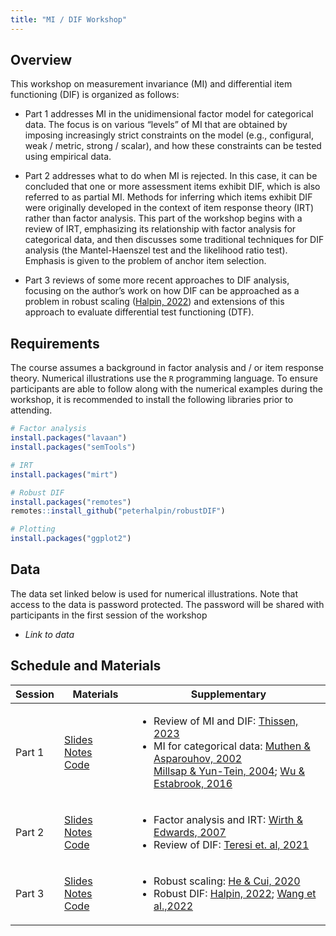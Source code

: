 ```yaml
---
title: "MI / DIF Workshop"
---
```


## Overview

<!-- ```{r, echo = F, engine = 'tikz'} -->
<!-- \usetikzlibrary{positioning} -->
<!-- \usetikzlibrary{quotes} -->
<!-- \tikzset{every picture/.style={/utils/exec={\sffamily}}} -->


<!-- \begin{tikzpicture} -->
<!-- \tikzstyle{latent}=[shape=circle,draw=gray!80,fill=none,minimum size=8mm] -->
<!-- \tikzstyle{resid}=[shape=circle,scale = .75, draw=gray!80,fill=none, minimum size=5mm] -->
<!-- \tikzstyle{observed}=[shape=rectangle,draw=gray!80,fill=none,minimum size=8mm] -->
<!-- \tikzstyle{invisible}=[shape=rectangle,draw=none,fill=none,minimum size=8mm] -->
<!-- \tikzstyle{cor1}=[latex-latex,black, bend left=70] -->
<!-- \tikzstyle{cor2}=[latex-latex,black, bend right=70] -->

<!-- % Left panel  -->

<!-- \node[invisible] (lab1) at (-4, 1) {Impact on Target Construct}; -->
<!-- \node[invisible] (panelb) at (-4, -4) {(a)}; -->
<!-- \node[latent] (l) at (-4, 0) {$\theta$}; -->
<!-- \node[observed] (x1) at (-6, -3) {$X_1$}; -->
<!-- \node[observed] (x2) at (-5, -3) {$X_2$}; -->
<!-- \node[observed] (x3) at (-4, -3) {$X_3$}; -->
<!-- \node[observed] (x4) at (-3, -3) {$X_4$}; -->
<!-- \node[observed] (x5) at (-2, -3) {$X_5$}; -->

<!-- \draw[-latex]  (l) edge (x1); -->
<!-- \draw[-latex]  (l) edge (x2); -->
<!-- \draw[-latex]  (l) edge (x3); -->
<!-- \draw[-latex]  (l) edge (x4); -->
<!-- \draw[-latex]  (l) edge (x5); -->
<!-- % -->
<!-- % \node[resid] (e1) at  (-6, -4) {$e_1$}; -->
<!-- % \node[resid] (e2) at  (-5, -4) {$e_2$}; -->
<!-- % \node[resid] (e3) at  (-4, -4) {$e_3$}; -->
<!-- % \node[resid] (e4) at  (-3, -4) {$e_4$}; -->
<!-- % \node[resid] (e5) at  (-2, -4) {$e_5$}; -->
<!-- % -->
<!-- % \draw[-latex]  (e1) edge (x1); -->
<!-- % \draw[-latex]  (e2) edge (x2); -->
<!-- % \draw[-latex]  (e3) edge (x3); -->
<!-- % \draw[-latex]  (e4) edge (x4); -->
<!-- % \draw[-latex]  (e5) edge (x5); -->
<!-- %  -->
<!-- \node[observed] (t) at (-6, 0) {$T$}; -->
<!-- \draw[-latex, blue, ultra thick]  (t) edge (l);  -->
<!-- %\node[resid] (e) at  (-3, 0) {$\epsilon$}; -->
<!-- %\draw[-latex]  (e) edge (l); -->

<!-- % Right panel  -->

<!-- \node[invisible] (lab1) at (4, 1) {Impact + Item-Specific Effects}; -->
<!-- \node[invisible] (panelb) at (4, -4) {(b)}; -->
<!-- \node[latent] (l2) at (4, 0) {$\theta$}; -->
<!-- \node[observed] (y1) at (2, -3) {$X_1$}; -->
<!-- \node[observed] (y2) at (3, -3) {$X_2$}; -->
<!-- \node[observed] (y3) at (4, -3) {$X_3$}; -->
<!-- \node[observed] (y4) at (5, -3) {$X_4$}; -->
<!-- \node[observed] (y5) at (6, -3) {$X_5$}; -->

<!-- \node[observed] (t2) at (2, 0) {$T$}; -->

<!-- \draw[-latex]  (l2) edge (y1); -->
<!-- \draw[-latex]  (l2) edge (y2); -->
<!-- \draw[-latex]  (l2) edge (y3); -->
<!-- \draw[-latex]  (l2) edge (y4); -->
<!-- \draw[-latex]  (l2) edge (y5); -->

<!-- \draw[-latex, blue, ultra thick]  (t2) edge (l2);   -->
<!-- %\node[resid] (f) at  (5, 0) {$\epsilon$}; -->
<!-- %\draw[-latex]  (f) edge (l2); -->

<!-- \draw[-latex, red, dashed, thick]  (t2) edge (y1); -->
<!-- \draw[[-latex, red, dashed, thick]   (t2) edge (y2); -->
<!-- \draw[-latex, red, dashed, thick]   (t2) edge (y3); -->
<!-- \draw[-latex, red, dashed, thick]  (t2) edge (y4); -->
<!-- \draw[-latex, red, dashed, thick]  (t2) edge (y5); -->


<!-- % \node[resid] (f1) at  (2, -4) {$e_1$}; -->
<!-- % \node[resid] (f2) at  (3, -4) {$e_2$}; -->
<!-- % \node[resid] (f3) at  (4, -4) {$e_3$}; -->
<!-- % \node[resid] (f4) at  (5, -4) {$e_4$}; -->
<!-- % \node[resid] (f5) at  (6, -4) {$e_5$}; -->
<!-- %  -->
<!-- % \draw[-latex]  (f1) edge (y1); -->
<!-- % \draw[-latex]  (f2) edge (y2); -->
<!-- % \draw[-latex]  (f3) edge (y3); -->
<!-- % \draw[-latex]  (f4) edge (y4); -->
<!-- % \draw[-latex]  (f5) edge (y5); -->


<!-- \end{tikzpicture} -->

<!-- ``` -->

<!-- The focus of this work shop is comparing educational and psychological tests over  independent groups of respondents. Often, we want to use test data to compare groups on the construct being measured, for example, by comparing group means on the overall test score. However, test scores can also be influenced by attributes of the respondent other than the trait being measured. In the western world, a common example is assessments of depression that ask about whether a person has cried in the last week. Men are less likely to endorse this item than females, even when they have the same level of depression  (Bauer, 2017). Thus comparing men and women on their overall test score would lead to underestimation of the level of depression in men. This example is  -->

This workshop on measurement invariance (MI) and differential item functioning (DIF) is organized as follows:

-   Part 1 addresses MI in the unidimensional factor model for categorical data. The focus is on various "levels" of MI that are obtained by imposing increasingly strict constraints on the model (e.g., configural, weak / metric, strong / scalar), and how these constraints can be tested using empirical data.

-   Part 2 addresses what to do when MI is rejected. In this case, it can be concluded that one or more assessment items exhibit DIF, which is also referred to as partial MI. Methods for inferring which items exhibit DIF were originally developed in the context of item response theory (IRT) rather than factor analysis. This part of the workshop begins with a review of IRT, emphasizing its relationship with factor analysis for categorical data, and then discusses some traditional techniques for DIF analysis (the Mantel-Haenszel test and the likelihood ratio test). Emphasis is given to the problem of anchor item selection.

-   Part 3 reviews of some more recent approaches to DIF analysis, focusing on the author's work on how DIF can be approached as a problem in robust scaling ([Halpin, 2022](https://arxiv.org/abs/2207.04598)) and extensions of this approach to evaluate differential test functioning (DTF).

## Requirements

The course assumes a background in factor analysis and / or item response theory. Numerical illustrations use the `R` programming language. To ensure participants are able to follow along with the numerical examples during the workshop, it is recommended to install the following libraries prior to attending.

```r
# Factor analysis
install.packages("lavaan")
install.packages("semTools")

# IRT
install.packages("mirt")

# Robust DIF
install.packages("remotes")
remotes::install_github("peterhalpin/robustDIF")

# Plotting
install.packages("ggplot2")
```

## Data

The data set linked below is used for numerical illustrations. Note that access to the data is password protected. The password will be shared with participants in the first session of the workshop

-   *Link to data*

## Schedule and Materials

+-----------+-------------------------------------------------+------------------------------------------------------------------------------------------------------------------------------------------+
| Session   | Materials                                       | Supplementary                                                                                                                            |
+===========+=================================================+==========================================================================================================================================+
| Part 1    | [Slides](files/Week11.html){target="_blank"}\   | - Review of MI and DIF: [Thissen, 2023](files/Thissen2023.pdf){target="_blank"}                                                          |
|           | [Notes](files/Week11.docx){target="_blank"} \   | - MI for categorical data: [Muthen & Asparouhov, 2002](files/Muthen2002.pdf){target="_blank"}\                                           |
|           | [Code](files/DIF.html){target="_blank"}\        |   [Millsap & Yun-Tein, 2004](files/Millsap2004.pdf){target="_blank"};  [Wu & Estabrook, 2016](files/Wu2016.pdf){target="_blank"}         |
+-----------+-------------------------------------------------+------------------------------------------------------------------------------------------------------------------------------------------+
| Part 2    | [Slides](files/Week11.html){target="_blank"}\   | - Factor analysis and IRT: [Wirth & Edwards, 2007](files/Wirth2007.pdf){target="_blank"}                                                 |
|           | [Notes](files/Week11.docx){target="_blank"}\    | - Review of DIF: [Teresi et. al, 2021](https://www.ncbi.nlm.nih.gov/pmc/articles/PMC8889890/){target="_blank"}                           |
|           | [Code](files/DIF.html){target="_blank"}\        |                                                                                                                                          |
+-----------+-------------------------------------------------+------------------------------------------------------------------------------------------------------------------------------------------+
| Part 3    | [Slides](files/Week11.html){target="_blank"}\   | - Robust scaling: [He & Cui, 2020](files/He2020.pdf){target="_blank"}                                                                    |
|           | [Notes](files/Week11.docx){target="_blank"}\    | - Robust DIF: [Halpin, 2022](https://arxiv.org/abs/2207.04598){target="_blank"}; [Wang et al.,2022](files/Wang2022.pdf){target="_blank"} |
|           | [Code](files/DIF.html){target="_blank"}  \      |                                                                                                                                          |
+-----------+-------------------------------------------------+------------------------------------------------------------------------------------------------------------------------------------------+



